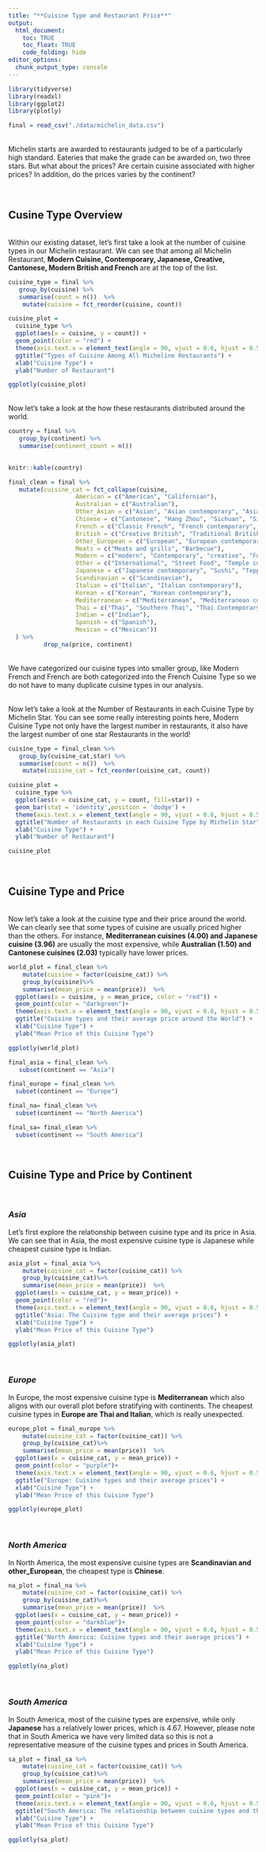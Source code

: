 ```yaml
---
title: "**Cuisine Type and Restaurant Price**"
output: 
  html_document:
    toc: TRUE
    toc_float: TRUE
    code_folding: hide
editor_options: 
  chunk_output_type: console
---
```


```r

library(tidyverse)
library(readxl)
library(ggplot2)
library(plotly)

final = read_csv("./data/michelin_data.csv")

```

<br>Michelin starts are awarded to restaurants judged to be of a particularly high standard. Eateries that make the grade can be awarded on, two three stars. But what about the prices? Are certain cuisine associated with higher prices? In addition, do the prices varies by the continent?

&nbsp;

## Cusine Type Overview

<br>Within our existing dataset, let's first take a look at the number of cuisine types in our Michelin restaurant. We can see that among all Michelin Restaurant, **Modern Cuisine, Contemporary, Japanese, Creative, Cantonese, Modern British and French** are at the top of the list. 

```r
cuisine_type = final %>% 
   group_by(cuisine) %>% 
   summarise(count = n())  %>% 
    mutate(cuisine = fct_reorder(cuisine, count)) 

cuisine_plot = 
  cuisine_type %>%
  ggplot(aes(x = cuisine, y = count)) +
  geom_point(color = "red") + 
  theme(axis.text.x = element_text(angle = 90, vjust = 0.6, hjust = 0.5)) + 
  ggtitle("Types of Cuisine Among All Micheline Restaurants") +
  xlab("Cuisine Type") +
  ylab("Number of Restaurant") 

ggplotly(cuisine_plot)

```



<br>Now let's take a look at the how these restaurants distributed around the world. 

```r
country = final %>% 
   group_by(continent) %>% 
   summarise(continent_count = n()) 
   

knitr::kable(country)
```


```r
final_clean = final %>%
   mutate(cuisine_cat = fct_collapse(cuisine,
                   American = c("American", "Californian"), 
                   Australian = c("Australian"),
                   Other_Asian = c("Asian", "Asian contemporary", "Asian influences", "Peranakan"),
                   Chinese = c("Cantonese", "Hang Zhou", "Sichuan", "Sichuan-Huai Yang", "Cantonese Roast Meats", "Fujian", "Hunanese and Sichuan", "Chinese", "Shanghainese", "Taiwanese", "Dim Sum", "Taizhou", "Noodles and congee"), 
                   French = c("Classic French", "French contemporary", "Creative French", "French", "Modern French"),
                   British = c("Creative British", "Traditional British", "Modern British"), 
                   Other_European = c("European", "European contemporary", "Austrian", "Danish", "Finnish"),
                   Meats = c("Meats and grills", "Barbecue"),
                   Modern = c("modern", "Contemporary", "creative", "Fusion", "Modern cuisine", "Creative", "Gastropub", "Innovative"), 
                   Other = c("International", "Street Food", "Temple cuisine", "Seafood", "Vegetarian", "Classic cuisine", "Market cuisine", "Regional cuisine", "Steakhouse", "Moroccan"), 
                   Japanese = c("Japanese contemporary", "Sushi", "Teppanyaki", "Japanese"),
                   Scandinavian = c("Scandinavian"),
                   Italian = c("Italian", "Italian contemporary"),
                   Korean = c("Korean", "Korean contemporary"), 
                   Mediterranean = c("Mediterranean", "Mediterranean cuisine"),
                   Thai = c("Thai", "Southern Thai", "Thai Contemporary"), 
                   Indian = c("Indian"), 
                   Spanish = c("Spanish"), 
                   Mexican = c("Mexican"))
  ) %>%
          drop_na(price, continent)  
```

<br>We have categorized our cuisine types into smaller group, like Modern French and French are both categorized into the French Cuisine Type so we do not have to many duplicate cuisine types in our analysis. 

<br>Now let's take a look at the Number of Restaurants in each Cuisine Type by Michelin Star. You can see some really interesting points here, Modern Cuisine Type not only have the largest number in restaurants, it also have the largest number of one star Restaurants in the world!

```r
cuisine_type = final_clean %>% 
   group_by(cuisine_cat,star) %>% 
   summarise(count = n())  %>% 
    mutate(cuisine_cat = fct_reorder(cuisine_cat, count)) 

cuisine_plot = 
  cuisine_type %>%
  ggplot(aes(x = cuisine_cat, y = count, fill=star)) +
  geom_bar(stat = 'identity',position = 'dodge') + 
  theme(axis.text.x = element_text(angle = 90, vjust = 0.6, hjust = 0.5)) + 
  ggtitle("Number of Restaurants in each Cuisine Type by Michelin Star") +
  xlab("Cuisine Type") +
  ylab("Number of Restaurant")

cuisine_plot

```



&nbsp;

## Cuisine Type and Price

<br>Now let's take a look at the cuisine type and their price around the world. We can clearly see that some types of cuisine are usually priced higher than the others. For instance, **Mediterranean cuisines (4.00) and Japanese cuisine (3.96)** are usually the most expensive, while **Australian (1.50) and Cantonese cuisines (2.03)** typically have lower prices.

```r
world_plot = final_clean %>%
    mutate(cuisine = factor(cuisine_cat)) %>%
    group_by(cuisine)%>%
    summarise(mean_price = mean(price))  %>%
  ggplot(aes(x = cuisine, y = mean_price, color = "red")) + 
  geom_point(color = "darkgreen")+
  theme(axis.text.x = element_text(angle = 90, vjust = 0.6, hjust = 0.5)) + 
  ggtitle("Cuisine types and their average price around the World") +
  xlab("Cuisine Type") +
  ylab("Mean Price of this Cuisine Type") 

ggplotly(world_plot)
```




```r
final_asia = final_clean %>%
   subset(continent == "Asia")
```

```r
final_europe = final_clean %>%
  subset(continent == "Europe")
```

```r
final_na= final_clean %>%
  subset(continent == "North America")
```

```r
final_sa= final_clean %>%
  subset(continent == "South America")
```

&nbsp;

## Cuisine Type and Price by Continent

&nbsp; 

### _Asia_

Let's first explore the relationship between cuisine type and its price in Asia. We can see that in Asia, the most expensive cuisine type is Japanese while cheapest cuisine type is Indian. 


```r
asia_plot = final_asia %>%
    mutate(cuisine_cat = factor(cuisine_cat)) %>%
    group_by(cuisine_cat)%>%
    summarise(mean_price = mean(price))  %>%
  ggplot(aes(x = cuisine_cat, y = mean_price)) + 
  geom_point(color = "red")+
  theme(axis.text.x = element_text(angle = 90, vjust = 0.6, hjust = 0.5)) + 
  ggtitle("Asia: The Cuisine type and their average prices") +
  xlab("Cuisine Type") +
  ylab("Mean Price of this Cuisine Type") 

ggplotly(asia_plot)

```



&nbsp;

### _Europe_ 

In Europe, the most expensive cuisine type is **Mediterranean** which also aligns with our overall plot before stratifying with continents. The cheapest cuisine types in **Europe are Thai and Italian**, which is really unexpected. 

```r
europe_plot = final_europe %>%
    mutate(cuisine_cat = factor(cuisine_cat)) %>%
    group_by(cuisine_cat)%>%
    summarise(mean_price = mean(price))  %>%
  ggplot(aes(x = cuisine_cat, y = mean_price)) + 
  geom_point(color = "purple")+
  theme(axis.text.x = element_text(angle = 90, vjust = 0.6, hjust = 0.5)) + 
  ggtitle("Europe: Cuisine types and their average prices") +
  xlab("Cuisine Type") +
  ylab("Mean Price of this Cuisine Type") 

ggplotly(europe_plot)
```



&nbsp;

### _North America_ 

In North America, the most expensive cuisine types are **Scandinavian and other_European**, the cheapest type is **Chinese**. 
```r
na_plot = final_na %>%
    mutate(cuisine_cat = factor(cuisine_cat)) %>%
    group_by(cuisine_cat)%>%
    summarise(mean_price = mean(price))  %>%
  ggplot(aes(x = cuisine_cat, y = mean_price)) + 
  geom_point(color = "darkblue")+
  theme(axis.text.x = element_text(angle = 90, vjust = 0.6, hjust = 0.5)) + 
  ggtitle("North America: Cuisine types and their average prices") +
  xlab("Cuisine Type") +
  ylab("Mean Price of this Cuisine Type") 

ggplotly(na_plot)
```



&nbsp;

### _South America_ 

In South America, most of the cuisine types are expensive, while only **Japanese** has a relatively lower prices, which is 4.67. However, please note that in South America we have very limited data so this is not a representative measure of the cuisine types and prices in South America. 
```r
sa_plot = final_sa %>%
    mutate(cuisine_cat = factor(cuisine_cat)) %>%
    group_by(cuisine_cat)%>%
    summarise(mean_price = mean(price))  %>%
  ggplot(aes(x = cuisine_cat, y = mean_price)) + 
  geom_point(color = "pink")+
  theme(axis.text.x = element_text(angle = 90, vjust = 0.6, hjust = 0.5)) + 
  ggtitle("South America: The relationship between cuisine types and their prices") +
  xlab("Cuisine Type") +
  ylab("Mean Price of this Cuisine Type") 

ggplotly(sa_plot)
```



